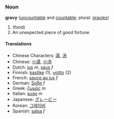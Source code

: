 ===Noun===
'''gravy''' ([[uncountable]] and [[countable]]; plural: [[gravies]])

#(food) <!-- explanation needed! -->
#An unexpected piece of good fortune 

====Translations====
*Chinese Characters: [[湯]], [[汤]]
*Chinese: [[小湯]], [[小汤]]
*Dutch: [[jus]] ''m'', [[saus]] ''f''
*Finnish: [[kastike]] (1), [[voitto]] (2)
*French: [[sauce au jus]] ''f''
*German: [[Soße]] ''f''
*Greek: [[ζωμός]] ''m''
*Italian: [[sugo]] ''m''
*Japanese: [[グレービー]]
*Korean: [[그레이비]]
*Spanish: [[salsa]] ''f''